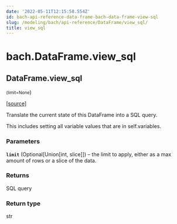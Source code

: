 ```yaml
---
date: '2022-05-11T12:15:58.554Z'
id: bach-api-reference-data-frame-bach-data-frame-view-sql
slug: /modeling/bach/api-reference/DataFrame/view_sql/
title: view_sql
---
```


# bach.DataFrame.view_sql

<div className="method">

## <span className="additional-name">DataFrame.</span><span className="name">view_sql</span>

<small className="parameter-list">(<span className="parameter" id="limit">limit=None</span></small>)


&#8203;<span className="view-source">[[source]](https://github.com/objectiv/objectiv-analytics/blob/main/bach/bach/dataframe.py)</span>

<div className="content">

Translate the current state of this DataFrame into a SQL query.

This includes setting all variable values that are in self.variables.


### Parameters

**`limit`** (Optional[Union[int, slice]]) – the limit to apply, either as a max amount of rows or a slice of the data.



### Returns

SQL query



### Return type

str



</div>


</div>

